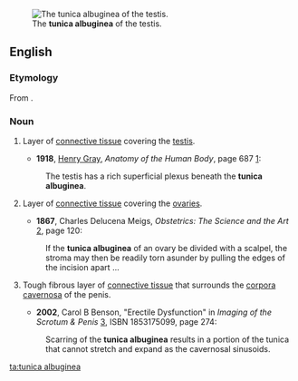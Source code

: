 [[Image:Gray1149.png|thumb|The '''tunica albuginea''' of the testis.]]
==English==

===Etymology===
From {{etyl|LL.}} {{term|tunica albuginea||white membrane|lang=la}}.

===Noun===
{{en-noun|sg=[[tunica]] [[albuginea]]|tunicae albugineae}}
{{wikipedia}}

# {{anatomy}} Layer of [[connective tissue]] covering the [[testis]].
#*'''1918''', [[w:Henry Gray|Henry Gray]], ''Anatomy of the Human Body'', page 687 [http://www.bartleby.com/107/pages/page687.html]:
#:The testis has a rich superficial plexus beneath the '''tunica albuginea'''.
# {{anatomy}} Layer of [[connective tissue]] covering the [[ovary|ovaries]].
#*'''1867''', Charles Delucena Meigs, ''Obstetrics:  The Science and the Art'' [http://books.google.com/books?id=j_MIosH0okEC], page 120:
#:If the '''tunica albuginea''' of an ovary be divided with a scalpel, the stroma may then be readily torn asunder by pulling the edges of the incision apart ...
#{{anatomy}} Tough fibrous layer of [[connective tissue]] that surrounds the [[corpora cavernosa]] of the penis.
#*'''2002''', Carol B Benson, "Erectile Dysfunction" in ''Imaging of the Scrotum & Penis'' [http://books.google.com/books?id=TsuiJxypDyAC], ISBN 1853175099, page 274:
#:Scarring of the '''tunica albuginea''' results in a portion of the tunica that cannot stretch and expand as the cavernosal sinusoids.

[[ta:tunica albuginea]]